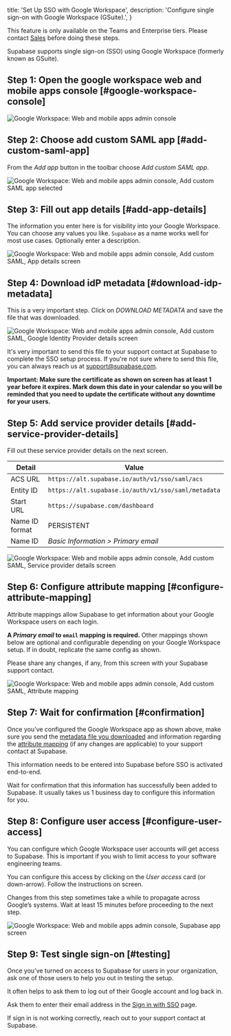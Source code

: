 
  title: 'Set Up SSO with Google Workspace',
  description: 'Configure single sign-on with Google Workspace (GSuite).',
}

<Admonition>

This feature is only available on the Teams and Enterprise tiers. Please contact [Sales](https://forms.supabase.com/enterprise) before doing these steps.

</Admonition>

Supabase supports single sign-on (SSO) using Google Workspace (formerly known as GSuite).

## Step 1: Open the google workspace web and mobile apps console [#google-workspace-console]

![Google Workspace: Web and mobile apps admin console](/docs/img/sso-gsuite-step-01.png)

## Step 2: Choose add custom SAML app [#add-custom-saml-app]

From the _Add app_ button in the toolbar choose _Add custom SAML app_.

![Google Workspace: Web and mobile apps admin console, Add custom SAML app selected](/docs/img/sso-gsuite-step-02.png)

## Step 3: Fill out app details [#add-app-details]

The information you enter here is for visibility into your Google Workspace. You can choose any values you like. `Supabase` as a name works well for most use cases. Optionally enter a description.

![Google Workspace: Web and mobile apps admin console, Add custom SAML, App details screen](/docs/img/sso-gsuite-step-03.png)

## Step 4: Download idP metadata [#download-idp-metadata]

This is a very important step. Click on _DOWNLOAD METADATA_ and save the file that was downloaded.

![Google Workspace: Web and mobile apps admin console, Add custom SAML, Google Identity Provider details screen](/docs/img/sso-gsuite-step-04.png)

It's very important to send this file to your support contact at Supabase to complete the SSO setup process. If you're not sure where to send this file, you can always reach us at [support@supabase.com](mailto:support@supabase.com).

**Important: Make sure the certificate as shown on screen has at least 1 year before it expires. Mark down this date in your calendar so you will be reminded that you need to update the certificate without any downtime for your users.**

## Step 5: Add service provider details [#add-service-provider-details]

Fill out these service provider details on the next screen.

| Detail         | Value                                               |
| -------------- | --------------------------------------------------- |
| ACS URL        | `https://alt.supabase.io/auth/v1/sso/saml/acs`      |
| Entity ID      | `https://alt.supabase.io/auth/v1/sso/saml/metadata` |
| Start URL      | `https://supabase.com/dashboard`                    |
| Name ID format | PERSISTENT                                          |
| Name ID        | _Basic Information > Primary email_                 |

![Google Workspace: Web and mobile apps admin console, Add custom SAML, Service provider details screen](/docs/img/sso-gsuite-step-05.png)

## Step 6: Configure attribute mapping [#configure-attribute-mapping]

Attribute mappings allow Supabase to get information about your Google Workspace users on each login.

**A _Primary email_ to `email` mapping is required.** Other mappings shown below are optional and configurable depending on your Google Workspace setup. If in doubt, replicate the same config as shown.

Please share any changes, if any, from this screen with your Supabase support contact.

![Google Workspace: Web and mobile apps admin console, Add custom SAML, Attribute mapping](/docs/img/sso-gsuite-step-06.png)

## Step 7: Wait for confirmation [#confirmation]

Once you’ve configured the Google Workspace app as shown above, make sure you send the [metadata file you downloaded](#download-idp-metadata) and information regarding the [attribute mapping](#configure-attribute-mappings) (if any changes are applicable) to your support contact at Supabase.

This information needs to be entered into Supabase before SSO is activated end-to-end.

Wait for confirmation that this information has successfully been added to Supabase. It usually takes us 1 business day to configure this information for you.

## Step 8: Configure user access [#configure-user-access]

You can configure which Google Workspace user accounts will get access to Supabase. This is important if you wish to limit access to your software engineering teams.

You can configure this access by clicking on the _User access_ card (or down-arrow). Follow the instructions on screen.

Changes from this step sometimes take a while to propagate across Google’s systems. Wait at least 15 minutes before proceeding to the next step.

![Google Workspace: Web and mobile apps admin console, Supabase app screen](/docs/img/sso-gsuite-step-08.png)

## Step 9: Test single sign-on [#testing]

Once you’ve turned on access to Supabase for users in your organization, ask one of those users to help you out in testing the setup.

It often helps to ask them to log out of their Google account and log back in.

Ask them to enter their email address in the [Sign in with SSO](https://supabase.com/dashboard/sign-in-sso) page.

If sign in is not working correctly, reach out to your support contact at Supabase.


